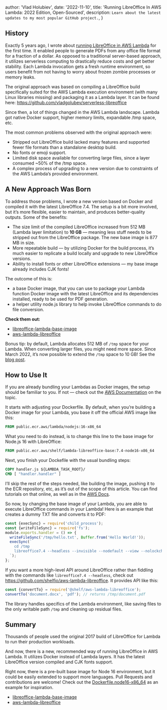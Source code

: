 
  author: 'Vlad Holubiev',
  date: '2022-11-10',
  title: 'Running LibreOffice In AWS Lambda: 2022 Edition, Open-Sourced',
  description: `Learn about the latest updates to my most popular GitHub project.`,
}


## History

Exactly 5 years ago, I wrote about [running LibreOffice in AWS Lambda](https://medium.com/hackernoon/how-to-run-libreoffice-in-aws-lambda-for-dirty-cheap-pdfs-at-scale-b2c6b3d069b4)
for the first time. It enabled people to generate PDFs from any office file format for a fraction of a dollar.
As opposed to a traditional server-based approach, it utilizes serverless computing to drastically reduce costs and get better stability.
Each Lambda invocation gets a fresh runtime environment, so users benefit from not having to worry about frozen zombie processes or memory leaks.

The original approach was based on compiling a LibreOffice build specifically suited for the
AWS Lambda execution environment (with many Linux libraries missing) and packaging it as a Lambda layer.
It can be found here: https://github.com/vladgolubev/serverless-libreoffice

Since then, a lot of things changed in the AWS Lambda landscape.
Lambda got native Docker support, higher memory limits, expandable /tmp space, etc.

The most common problems observed with the original approach were:

- Stripped out LibreOffice build lacked many features and supported fewer file formats than a standalone desktop build.
- No fonts or emoji support.
- Limited disk space available for converting large files, since a layer consumed ~50% of the /tmp space.
- A complex process of upgrading to a new version due to constraints of the AWS Lambda’s provided environment.

## A New Approach Was Born

To address those problems, I wrote a new version based on Docker and compiled it with the latest LibreOffice 7.4.
The setup is a bit more involved, but it’s more flexible, easier to maintain, and produces better-quality outputs.
Some of the benefits:

- The size limit of the compiled LibreOffice increased from 512 MB (Lambda layer limitation) to **10 GB** — meaning less
stuff needs to be stripped out from the LibreOffice package.
The new base image is 877 MB in size.
- More repeatable build — by utilizing Docker for the build process, it’s much easier
to replicate a build locally and upgrade to new LibreOffice versions.
- Ability to install fonts or other LibreOffice extensions — my base image already includes CJK fonts!

The outcome of this is:

- a base Docker image, that you can use to package your Lambda function Docker image with
the latest LibreOffice and its dependencies installed, ready to be used for PDF generation.
- a helper utility node.js library to help invoke LibreOffice commands to do file conversion.

**Check them out:**

- [libreoffice-lambda-base-image](https://github.com/shelfio/libreoffice-lambda-base-image)
- [aws-lambda-libreoffice](https://github.com/shelfio/aws-lambda-libreoffice)

Bonus tip: by default, Lambda allocates 512 MB of `/tmp` space for your Lambda.
When converting larger files, you might need more space.
Since March 2022, it’s now possible to extend the `/tmp` space to 10 GB! See the [blog post](https://aws.amazon.com/blogs/aws/aws-lambda-now-supports-up-to-10-gb-ephemeral-storage/).

## How to Use It

If you are already bundling your Lambdas as Docker images, the setup should be familiar to you.
If not — check out the [AWS Documentation](https://docs.aws.amazon.com/lambda/latest/dg/images-create.html) on the topic.

It starts with adjusting your Dockerfile.
By default, when you’re building a Docker image for your Lambda, you base it off the official AWS image like this:

```dockerfile
FROM public.ecr.aws/lambda/nodejs:16-x86_64
```

What you need to do instead, is to change this line to the base image for Node.js 16 with LibreOffice:

```dockerfile
FROM public.ecr.aws/shelf/lambda-libreoffice-base:7.4-node16-x86_64
```

Next, you finish your Dockefile with the usual bundling steps:

```dockerfile
COPY handler.js ${LAMBDA_TASK_ROOT}/
CMD [ "handler.handler" ]
```

I’ll skip the rest of the steps needed, like building the image, pushing it to the ECR repository,
etc, as it’s out of the scope of this article.
You can find tutorials on that online, as well as in the [AWS Docs](https://docs.aws.amazon.com/lambda/latest/dg/images-create.html).

So now, by changing the base image of your Lambda, you are able to execute LibreOffice commands in your Lambda!
Here is an example that creates a dummy TXT file and converts it to PDF:

```javascript
const {execSync} = require('child_process');
const {writeFileSync} = require('fs');
module.exports.handler = () => {
  writeFileSync('/tmp/hello.txt', Buffer.from('Hello World!'));
  execSync(`
    cd /tmp
    libreoffice7.4 --headless --invisible --nodefault --view --nolockcheck --nologo --norestore --convert-to pdf --outdir /tmp ./hello.txt
  `);
};
```

If you want a more high-level API around LibreOffice rather than fiddling with the commands like `libreoffice7.4 --headless`,
check out https://github.com/shelfio/aws-lambda-libreoffice. It provides API like this:

```js
const {convertTo} = require('@shelf/aws-lambda-libreoffice');
convertTo('document.docx', 'pdf'); // returns /tmp/document.pdf
```

The library handles specifics of the Lambda environment, like saving files to the only writable path `/tmp` and cleaning up residual files.

## Summary

Thousands of people used the original 2017 build of LibreOffice for Lambda to run their production workloads.

And now, there is a new, recommended way of running LibreOffice in AWS Lambda.
It utilizes Docker instead of Lambda layers.
It has the latest LibreOffice version compiled and CJK fonts support.

Right now, there is a pre-built base image for Node 16 environment, but it could be easily extended to support more languages.
Pull Requests and contributions are welcome!
Check out the [Dockerfile.node16-x86_64](https://github.com/shelfio/libreoffice-lambda-base-image/blob/master/Dockerfile.node16-x86_64) as an example for inspiration.

- [libreoffice-lambda-base-image](https://github.com/shelfio/libreoffice-lambda-base-image)
- [aws-lambda-libreoffice](https://github.com/shelfio/aws-lambda-libreoffice)
